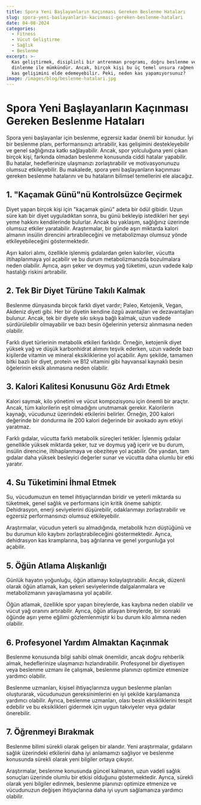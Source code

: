 ```yaml
---
title: Spora Yeni Başlayanların Kaçınması Gereken Beslenme Hataları
slug: spora-yeni-baslayanlarin-kacinmasi-gereken-beslenme-hatalari
date: 04-08-2024
categories:
  - Fitness
  - Vücut Geliştirme
  - Sağlık
  - Beslenme
excerpt: >-
  Kas geliştirmek, disiplinli bir antrenman programı, doğru beslenme ve yeterli
  dinlenme ile mümkündür. Ancak, birçok kişi bu üç temel unsura rağmen beklediği
  kas gelişimini elde edemeyebilir. Peki, neden kas yapamıyorsunuz? 
image: /images/blog/beslenme-hatalari.jpg
---
```


# Spora Yeni Başlayanların Kaçınması Gereken Beslenme Hataları

Spora yeni başlayanlar için beslenme, egzersiz kadar önemli bir konudur. İyi bir beslenme planı, performansınızı artırabilir, kas gelişimini destekleyebilir ve genel sağlığınıza katkı sağlayabilir. Ancak, spor yolculuğuna yeni çıkan birçok kişi, farkında olmadan beslenme konusunda ciddi hatalar yapabilir. Bu hatalar, hedeflerinize ulaşmanızı zorlaştırabilir ve motivasyonunuzu olumsuz etkileyebilir. Bu makalede, spora yeni başlayanların kaçınması gereken beslenme hatalarını ve bu hataların bilimsel temellerini ele alacağız.

## 1. "Kaçamak Günü"nü Kontrolsüzce Geçirmek
Diyet yapan birçok kişi için "kaçamak günü" adeta bir ödül gibidir. Uzun süre katı bir diyet uyguladıktan sonra, bu günü bekleyip istedikleri her şeyi yeme hakkını kendilerinde bulurlar. Ancak bu yaklaşım, sağlığınız üzerinde olumsuz etkiler yaratabilir. Araştırmalar, bir günde aşırı miktarda kalori almanın insülin direncini artırabileceğini ve metabolizmayı olumsuz yönde etkileyebileceğini göstermektedir.

Aşırı kalori alımı, özellikle işlenmiş gıdalardan gelen kaloriler, vücutta iltihaplanmaya yol açabilir ve bu durum metabolizmanızda bozulmalara neden olabilir. Ayrıca, aşırı şeker ve doymuş yağ tüketimi, uzun vadede kalp hastalığı riskini artırabilir.

## 2. Tek Bir Diyet Türüne Takılı Kalmak
Beslenme dünyasında birçok farklı diyet vardır; Paleo, Ketojenik, Vegan, Akdeniz diyeti gibi. Her bir diyetin kendine özgü avantajları ve dezavantajları bulunur. Ancak, tek bir diyete sıkı sıkıya bağlı kalmak, uzun vadede sürdürülebilir olmayabilir ve bazı besin öğelerinin yetersiz alınmasına neden olabilir.

Farklı diyet türlerinin metabolik etkileri farklıdır. Örneğin, ketojenik diyet yüksek yağ ve düşük karbonhidrat alımını teşvik ederken, uzun vadede bazı kişilerde vitamin ve mineral eksikliklerine yol açabilir. Aynı şekilde, tamamen bitki bazlı bir diyet, protein ve B12 vitamini gibi hayvansal kaynaklı besin öğelerinin eksik alınmasına neden olabilir.

## 3. Kalori Kalitesi Konusunu Göz Ardı Etmek
Kalori saymak, kilo yönetimi ve vücut kompozisyonu için önemli bir araçtır. Ancak, tüm kalorilerin eşit olmadığını unutmamak gerekir. Kalorilerin kaynağı, vücudunuz üzerindeki etkilerini belirler. Örneğin, 200 kalori değerinde bir dondurma ile 200 kalori değerinde bir avokado aynı etkiyi yaratmaz.

Farklı gıdalar, vücutta farklı metabolik süreçleri tetikler. İşlenmiş gıdalar genellikle yüksek miktarda şeker, tuz ve doymuş yağ içerir ve bu durum, insülin direncine, iltihaplanmaya ve obeziteye yol açabilir. Öte yandan, tam gıdalar daha yüksek besleyici değerler sunar ve vücutta daha olumlu bir etki yaratır.

## 4. Su Tüketimini İhmal Etmek
Su, vücudumuzun en temel ihtiyaçlarından biridir ve yeterli miktarda su tüketmek, genel sağlık ve performans için kritik öneme sahiptir. Dehidrasyon, enerji seviyelerini düşürebilir, odaklanmayı zorlaştırabilir ve egzersiz performansınızı olumsuz etkileyebilir.

Araştırmalar, vücudun yeterli su almadığında, metabolik hızın düştüğünü ve bu durumun kilo kaybını zorlaştırabileceğini göstermektedir. Ayrıca, dehidrasyon kas kramplarına, baş ağrılarına ve genel yorgunluğa yol açabilir.

## 5. Öğün Atlama Alışkanlığı
Günlük hayatın yoğunluğu, öğün atlamayı kolaylaştırabilir. Ancak, düzenli olarak öğün atlamak, kan şekeri seviyelerinde dalgalanmalara ve metabolizmanın yavaşlamasına yol açabilir.

Öğün atlamak, özellikle spor yapan bireylerde, kas kaybına neden olabilir ve vücut yağ oranını artırabilir. Ayrıca, öğün atlayan bireylerde, bir sonraki öğünde aşırı yeme eğilimi gözlemlenmiştir ki bu durum kilo alımına neden olabilir.

## 6. Profesyonel Yardım Almaktan Kaçınmak
Beslenme konusunda bilgi sahibi olmak önemlidir, ancak doğru rehberlik almak, hedeflerinize ulaşmanızı hızlandırabilir. Profesyonel bir diyetisyen veya beslenme uzmanı ile çalışmak, beslenme planınızı optimize etmenize yardımcı olabilir.

Beslenme uzmanları, kişisel ihtiyaçlarınıza uygun beslenme planları oluşturarak, vücudunuzun gereksinimlerini en iyi şekilde karşılamanıza yardımcı olabilir. Ayrıca, beslenme uzmanları, olası besin eksikliklerini tespit edebilir ve bu eksiklikleri gidermek için uygun takviyeler veya gıdalar önerebilir.

## 7. Öğrenmeyi Bırakmak
Beslenme bilimi sürekli olarak gelişen bir alandır. Yeni araştırmalar, gıdaların sağlık üzerindeki etkilerini daha iyi anlamamızı sağlıyor ve beslenme konusunda sürekli olarak yeni bilgiler ortaya çıkıyor.

Araştırmalar, beslenme konusunda güncel kalmanın, uzun vadeli sağlık sonuçları üzerinde olumlu bir etkisi olduğunu göstermektedir. Ayrıca, sürekli olarak yeni bilgiler edinmek, beslenme planınızı optimize etmenize ve vücudunuzun değişen ihtiyaçlarına daha iyi uyum sağlamanıza yardımcı olabilir.
